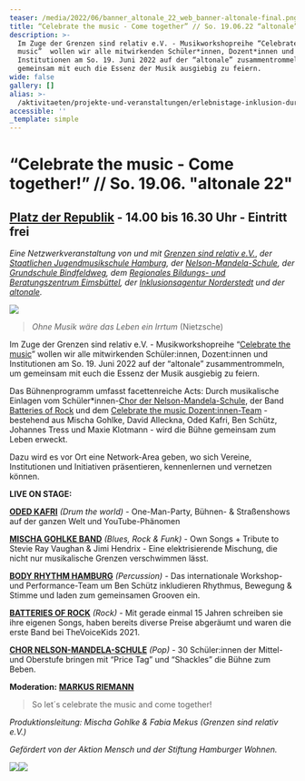 ```yaml
---
teaser: /media/2022/06/banner_altonale_22_web_banner-altonale-final.png
title: “Celebrate the music - Come together” // So. 19.06.22 “altonale”
description: >-
  Im Zuge der Grenzen sind relativ e.V. - Musikworkshopreihe “Celebrate the
  music”  wollen wir alle mitwirkenden Schüler*innen, Dozent*innen und
  Institutionen am So. 19. Juni 2022 auf der “altonale” zusammentrommeln, um
  gemeinsam mit euch die Essenz der Musik ausgiebig zu feiern. 
wide: false
gallery: []
alias: >-
  /aktivitaeten/projekte-und-veranstaltungen/erlebnistage-inklusion-durch-musik/veranstaltungstermine
accessible: ''
_template: simple
---
```


# **“Celebrate the music - Come together!” // So. 19.06. "altonale 22"**

## [Platz der Republik](https://goo.gl/maps/wfX5yTBBNpumMxD98) **-** 14.00 bis 16.30 Uhr - Eintritt frei

_Eine Netzwerkveranstaltung von und mit_ [_Grenzen sind relativ e.V._](https://www.grenzensindrelativ.de/), _der_ [_Staatlichen Jugendmusikschule Hamburg_](https://www.hamburg.de/jugendmusikschule/stadtbereich-mitte/)_, der_ [_Nelson-Mandela-Schule_](https://www.nelson-mandela-schule-kirchdorf.de/startseite/)_, der_ [_Grundschule Bindfeldweg_](https://grundschule-bindfeldweg.hamburg.de/)_, dem_ [_Regionales Bildungs- und Beratungszentrum Eimsbüttel_](https://rebbz-eimsbuettel.hamburg.de/)_, der_ [_Inklusionsagentur Norderstedt_](https://n-i-i-n.de/) _und der_ [_altonale_](www.altonale.de)_._

![](/media/2022/06/banner_altonale_22_web_banner-altonale-final.png)

> _Ohne Musik wäre das Leben ein Irrtum_ (Nietzsche)

Im Zuge der Grenzen sind relativ e.V. - Musikworkshopreihe “[Celebrate the music](https://www.grenzensindrelativ.de/aktivitaeten/projekte-und-veranstaltungen/celebrate-the-music/allgemeine-infos-erlebnistage-inklusion)” wollen wir alle mitwirkenden Schüler:innen, Dozent:innen und Institutionen am So. 19. Juni 2022 auf der “altonale” zusammentrommeln, um gemeinsam mit euch die Essenz der Musik ausgiebig zu feiern.

Das Bühnenprogramm umfasst facettenreiche Acts: Durch musikalische Einlagen vom Schüler*innen-[Chor der Nelson-Mandela-Schule](https://www.nelson-mandela-schule-kirchdorf.de/bildungsangebot/faecher/musik/singen-im-chor/), der Band [Batteries of Rock](https://batteriesofrock.com/) und dem [Celebrate the music Dozent:innen-Team](https://www.grenzensindrelativ.de/aktivitaeten/projekte-und-veranstaltungen/celebrate-the-music/dozenten-team-workshops) - bestehend aus Mischa Gohlke, David Alleckna, Oded Kafri, Ben Schütz, Johannes Tress und Maxie Klotmann - wird die Bühne gemeinsam zum Leben erweckt.

Dazu wird es vor Ort eine Network-Area geben, wo sich Vereine, Institutionen und Initiativen präsentieren, kennenlernen und vernetzen können.

**LIVE ON STAGE:**

[**ODED KAFRI**](https://odedkafri.com/ueber/) _(Drum the world)_ - One-Man-Party, Bühnen- & Straßenshows auf der ganzen Welt und YouTube-Phänomen

[**MISCHA GOHLKE BAND**](https://mischagohlkeband.de/) _(Blues, Rock & Funk)_ - Own Songs + Tribute to Stevie Ray Vaughan & Jimi Hendrix - Eine elektrisierende Mischung, die nicht nur musikalische Grenzen verschwimmen lässt.

[**BODY RHYTHM HAMBURG**](https://www.bodyrhythm.de/) _(Percussion)_ - Das internationale Workshop- und Performance-Team um Ben Schütz inkludieren Rhythmus, Bewegung & Stimme und laden zum gemeinsamen Grooven ein.

[**BATTERIES OF ROCK**](https://batteriesofrock.com/) _(Rock)_ - Mit gerade einmal 15 Jahren schreiben sie ihre eigenen Songs, haben bereits diverse Preise abgeräumt und waren die erste Band bei TheVoiceKids 2021.

[**CHOR NELSON-MANDELA-SCHULE**](https://www.nelson-mandela-schule-kirchdorf.de/bildungsangebot/faecher/musik/singen-im-chor/) _(Pop)_ - 30 Schüler:innen der Mittel- und Oberstufe bringen mit “Price Tag” und “Shackles” die Bühne zum Beben.

**Moderation:** [**MARKUS RIEMANN**](https://kulturbedarf.de/)

> So let´s celebrate the music and come together!

_Produktionsleitung: Mischa Gohlke & Fabia Mekus (Grenzen sind relativ e.V.)_

_Gefördert von der Aktion Mensch und der Stiftung Hamburger Wohnen._

![](/media/2021/07/20170919100223-aktion_mensch_logo.svg)![](/media/2022/03/stiftung_hw_logo_rgb_inumlauf.JPG)
